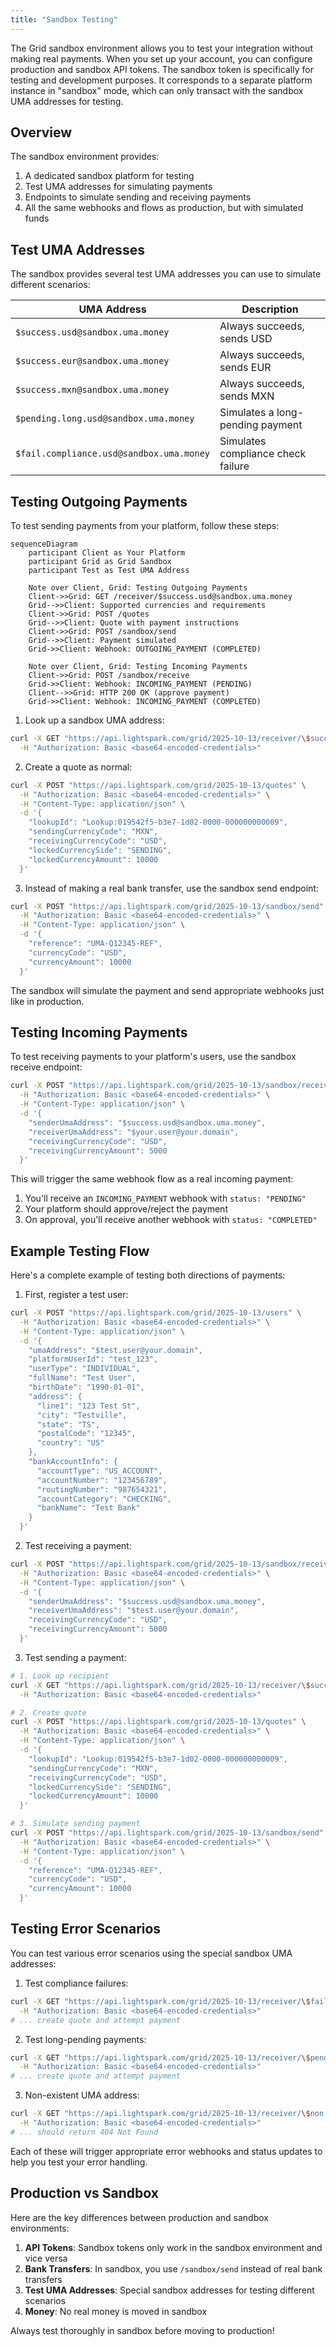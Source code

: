 ```yaml
---
title: "Sandbox Testing"
---
```

The Grid sandbox environment allows you to test your integration without making real payments. When you set up your account, you can configure production and sandbox API tokens. The sandbox token is specifically for testing and development purposes.
It corresponds to a separate platform instance in "sandbox" mode, which can only transact with the sandbox UMA addresses for testing.

## Overview

The sandbox environment provides:

1. A dedicated sandbox platform for testing
2. Test UMA addresses for simulating payments
3. Endpoints to simulate sending and receiving payments
4. All the same webhooks and flows as production, but with simulated funds

## Test UMA Addresses

The sandbox provides several test UMA addresses you can use to simulate different scenarios:

| UMA Address | Description |
|------------|-------------|
| `$success.usd@sandbox.uma.money` | Always succeeds, sends USD |
| `$success.eur@sandbox.uma.money` | Always succeeds, sends EUR |
| `$success.mxn@sandbox.uma.money` | Always succeeds, sends MXN |
| `$pending.long.usd@sandbox.uma.money` | Simulates a long-pending payment |
| `$fail.compliance.usd@sandbox.uma.money` | Simulates compliance check failure |

## Testing Outgoing Payments

To test sending payments from your platform, follow these steps:

```mermaid
sequenceDiagram
    participant Client as Your Platform
    participant Grid as Grid Sandbox
    participant Test as Test UMA Address

    Note over Client, Grid: Testing Outgoing Payments
    Client->>Grid: GET /receiver/$success.usd@sandbox.uma.money
    Grid-->>Client: Supported currencies and requirements
    Client->>Grid: POST /quotes
    Grid-->>Client: Quote with payment instructions
    Client->>Grid: POST /sandbox/send
    Grid-->>Client: Payment simulated
    Grid->>Client: Webhook: OUTGOING_PAYMENT (COMPLETED)

    Note over Client, Grid: Testing Incoming Payments
    Client->>Grid: POST /sandbox/receive
    Grid->>Client: Webhook: INCOMING_PAYMENT (PENDING)
    Client-->>Grid: HTTP 200 OK (approve payment)
    Grid->>Client: Webhook: INCOMING_PAYMENT (COMPLETED)
```

1. Look up a sandbox UMA address:

```bash
curl -X GET "https://api.lightspark.com/grid/2025-10-13/receiver/\$success.usd@sandbox.uma.money" \
  -H "Authorization: Basic <base64-encoded-credentials>"
```

2. Create a quote as normal:

```bash
curl -X POST "https://api.lightspark.com/grid/2025-10-13/quotes" \
  -H "Authorization: Basic <base64-encoded-credentials>" \
  -H "Content-Type: application/json" \
  -d '{
    "lookupId": "Lookup:019542f5-b3e7-1d02-0000-000000000009",
    "sendingCurrencyCode": "MXN",
    "receivingCurrencyCode": "USD",
    "lockedCurrencySide": "SENDING",
    "lockedCurrencyAmount": 10000
  }'
```

3. Instead of making a real bank transfer, use the sandbox send endpoint:

```bash
curl -X POST "https://api.lightspark.com/grid/2025-10-13/sandbox/send" \
  -H "Authorization: Basic <base64-encoded-credentials>" \
  -H "Content-Type: application/json" \
  -d '{
    "reference": "UMA-Q12345-REF",
    "currencyCode": "USD",
    "currencyAmount": 10000
  }'
```

The sandbox will simulate the payment and send appropriate webhooks just like in production.

## Testing Incoming Payments

To test receiving payments to your platform's users, use the sandbox receive endpoint:

```bash
curl -X POST "https://api.lightspark.com/grid/2025-10-13/sandbox/receive" \
  -H "Authorization: Basic <base64-encoded-credentials>" \
  -H "Content-Type: application/json" \
  -d '{
    "senderUmaAddress": "$success.usd@sandbox.uma.money",
    "receiverUmaAddress": "$your.user@your.domain",
    "receivingCurrencyCode": "USD",
    "receivingCurrencyAmount": 5000
  }'
```

This will trigger the same webhook flow as a real incoming payment:

1. You'll receive an `INCOMING_PAYMENT` webhook with `status: "PENDING"`
2. Your platform should approve/reject the payment
3. On approval, you'll receive another webhook with `status: "COMPLETED"`

## Example Testing Flow

Here's a complete example of testing both directions of payments:

1. First, register a test user:

```bash
curl -X POST "https://api.lightspark.com/grid/2025-10-13/users" \
  -H "Authorization: Basic <base64-encoded-credentials>" \
  -H "Content-Type: application/json" \
  -d '{
    "umaAddress": "$test.user@your.domain",
    "platformUserId": "test_123",
    "userType": "INDIVIDUAL",
    "fullName": "Test User",
    "birthDate": "1990-01-01",
    "address": {
      "line1": "123 Test St",
      "city": "Testville",
      "state": "TS",
      "postalCode": "12345",
      "country": "US"
    },
    "bankAccountInfo": {
      "accountType": "US_ACCOUNT",
      "accountNumber": "123456789",
      "routingNumber": "987654321",
      "accountCategory": "CHECKING",
      "bankName": "Test Bank"
    }
  }'
```

2. Test receiving a payment:

```bash
curl -X POST "https://api.lightspark.com/grid/2025-10-13/sandbox/receive" \
  -H "Authorization: Basic <base64-encoded-credentials>" \
  -H "Content-Type: application/json" \
  -d '{
    "senderUmaAddress": "$success.usd@sandbox.uma.money",
    "receiverUmaAddress": "$test.user@your.domain",
    "receivingCurrencyCode": "USD",
    "receivingCurrencyAmount": 5000
  }'
```

3. Test sending a payment:

```bash
# 1. Look up recipient
curl -X GET "https://api.lightspark.com/grid/2025-10-13/receiver/\$success.usd@sandbox.uma.money" \
  -H "Authorization: Basic <base64-encoded-credentials>"

# 2. Create quote
curl -X POST "https://api.lightspark.com/grid/2025-10-13/quotes" \
  -H "Authorization: Basic <base64-encoded-credentials>" \
  -H "Content-Type: application/json" \
  -d '{
    "lookupId": "Lookup:019542f5-b3e7-1d02-0000-000000000009",
    "sendingCurrencyCode": "MXN",
    "receivingCurrencyCode": "USD",
    "lockedCurrencySide": "SENDING",
    "lockedCurrencyAmount": 10000
  }'

# 3. Simulate sending payment
curl -X POST "https://api.lightspark.com/grid/2025-10-13/sandbox/send" \
  -H "Authorization: Basic <base64-encoded-credentials>" \
  -H "Content-Type: application/json" \
  -d '{
    "reference": "UMA-Q12345-REF",
    "currencyCode": "USD",
    "currencyAmount": 10000
  }'
```

## Testing Error Scenarios

You can test various error scenarios using the special sandbox UMA addresses:

1. Test compliance failures:

```bash
curl -X GET "https://api.lightspark.com/grid/2025-10-13/receiver/\$fail.compliance.usd@sandbox.uma.money" \
  -H "Authorization: Basic <base64-encoded-credentials>"
# ... create quote and attempt payment
```

2. Test long-pending payments:

```bash
curl -X GET "https://api.lightspark.com/grid/2025-10-13/receiver/\$pending.long.usd@sandbox.uma.money" \
  -H "Authorization: Basic <base64-encoded-credentials>"
# ... create quote and attempt payment
```

3. Non-existent UMA address:

```bash
curl -X GET "https://api.lightspark.com/grid/2025-10-13/receiver/\$non.existent.usd@sandbox.uma.money" \
  -H "Authorization: Basic <base64-encoded-credentials>"
# ... should return 404 Not Found
```

Each of these will trigger appropriate error webhooks and status updates to help you test your error handling.

## Production vs Sandbox

Here are the key differences between production and sandbox environments:

1. **API Tokens**: Sandbox tokens only work in the sandbox environment and vice versa
2. **Bank Transfers**: In sandbox, you use `/sandbox/send` instead of real bank transfers
3. **Test UMA Addresses**: Special sandbox addresses for testing different scenarios
4. **Money**: No real money is moved in sandbox

Always test thoroughly in sandbox before moving to production!
